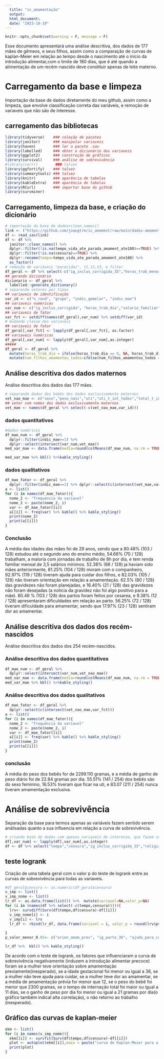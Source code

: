 ```yaml
---
  title: "ic_amamentação"
  output: 
  html_document:
  date: "2023-10-19"
---
```

  
```r
knitr::opts_chunk$set(warning = F, message = F)
```

Esse documento apresentará uma análise descritiva, dos dados de 177 mães de gêmeos, e seus filhos, assim como a comparação de curvas de kaplan-Meier em relação ao tempo desde o nascimento até o início da introdução alimentar,com o limite de 180 dias, que é até quando a alimentação de um recém-nascido deve constituir apenas de leite materno.

# Carregamento da base e limpeza 

Importação da base de dados diretamente do meu github, assim como a limpeza, que envolve classificação correta das variáveis, e remoção de variaveis que não são de interesse. 

## carregamento das bibliotecas

```r
library(tidyverse)    ### coleção de pacotes
library(janitor)      ### manipular variaveis
library(haven)        ### ler o pacote .sav    
library(labelled)     ### obter o dicionário das variaveis  
library(ggplot2)      ### construção de gráficos 
library(survival)     ### análise de sobrevivência
#library(corrr)        ### talvez
library(ggfortify)    ### talvez
library(summarytools) ### talvez
library(knitr)        ### aparência de tabelas
library(kableExtra)   ### aparência de tabelas
library(RCurl)        ### importar base do github
library(survminer)
```

## Carregamento, limpeza da base, e criação do dicionário

```r
# importação da base de dados+clean_names()
link <- ("https://github.com/joaogtrm/ic_amament/raw/main/dados-amamentacao.sav")
df <- read_sav(link) 
df <- df %>% 
  janitor::clean_names() %>%
  dplyr::filter(!is.na(tempo_vida_ate_parada_amament_ate180)==TRUE) %>% 
  dplyr::filter(!is.na(censura)==TRUE) %>% 
  dplyr::rename(tempo=tempo_vida_ate_parada_amament_ate180) %>% 
  as_factor()
# remoção de variáveis "parecidas", t1,t2,t3, e filter
df_geral <- df %>% select(-c("ig_inclus_corrigida_35","horas_trab_menor_igual7","horas_trab_menor_7","salario_familiar_cat","salario_familiar_2cat","idade_menor26","idade_menor_igual26","idade_faixa_et","dias_int_mae_pos_parto_menor_igual3","dias_int_mae_pos_parto_menor3","ig_parto_36","ig_parto_37","media_amament_prev_12","peso_nasc_2300","total_t_int_menor11","ganho_peso_por_dia_menor_igual21",c("t1_amamen_exclusiva_sn","t2_amamen_exclusiva_sn","t3_amamen_exclusiva_sn","t1_retorno_ao_trabalho","t2_retorno_trabalho","t3_retorno_trabalho","filter", "indic_t", "indic_tempo","indic_info_ganho_peso"))) 
## gerando dicionário
dicionario <- df_geral %>% 
  labelled::generate_dictionary()
# separando vetores por tipos 
## variaveis de identificação
var_id <- c("n_rand", "grupo", "indic_gemelar", "indic_mae")
## variaveis numéricas
var_num <- c("ig_inclus_corrigida", "horas_trab_dia","salario_familiar","idade","dias_int_mae_pos_parto","ig_parto","num_filhos_amamentou_todos","media_amament_prev_meses_todos","peso_nasc","uti_t_int_todos","total_t_int","ganho_peso_por_dia","tempo","censura")
## variaveis de fator
var_fct <- setdiff(names(df_geral),var_num) %>% setdiff(var_id)
# mudando classe das variaveis 
## variaveis de fator 
df_geral[,var_fct] <- lapply(df_geral[,var_fct], as.factor)
## variaveis numéricas
df_geral[,var_num] <- lapply(df_geral[,var_num],as.integer)
#####
df_geral <- df_geral %>% 
  mutate(horas_trab_dia = ifelse(horas_trab_dia == 0, NA, horas_trab_dia)) %>% 
  mutate(num_filhos_amamentou_todos=ifelse(num_filhos_amamentou_todos == 99997, NA, num_filhos_amamentou_todos))
```

## Análise descritiva dos dados maternos

Análise descritiva dos dados das 177 mães.

```r
# separando dados dos bebês dos dados exclusivamente maternos 
vet_nao_mae <- c("sexo","peso_nasc","uti","uti_t_int_todos","total_t_int","ganho_peso_por_dia","amamen_exclusiva_sn")
## vetor com nomes dos dados exclusivamente maternos
vet_mae <- names(df_geral %>% select(-c(vet_nao_mae,var_id)))
```

### dados quantitativos

```r
#dados numéricos
df_mae_num <- df_geral %>% 
  dplyr::filter(indic_mae==1) %>% 
  dplyr::select(intersect(var_num,vet_mae))
med_var_mae <- data.frame(media=round(colMeans(df_mae_num, na.rm = TRUE),3), `Desvio Padrão`=round(sqrt(apply(df_mae_num, 2, var, na.rm = TRUE)),3), mediana=apply(df_mae_num, 2, median, na.rm = TRUE))

med_var_mae %>% kbl() %>%kable_styling()
```

### dados qualitativos 

```r

df_mae_fator <- df_geral %>% 
  dplyr::filter(indic_mae==1) %>% dplyr::select(c(intersect(vet_mae,var_fct)))
a <- list()
for (i in names(df_mae_fator)){
  nome_2 <- "frequencia da variavel"
  nome_2 <- paste(nome_2, i)
  var <- df_mae_fator[[i]]
  a[[i]] <- freq(var) %>% kable() %>% kable_styling()
  print(nome_2)
  print(a[[i]])
}
```
### Conclusão
A média das idades das mães foi de 29 anos, sendo que a 80.48% (103 / 128) estudou até o segundo ano do ensino médio, 54.68% (70 / 128) trabalham, a maioria com jornadas de trabalho de 8h por dia, e tem renda familiar mensal de 3,5 salários mínimos. 52.38% (66 / 128) ja haviam sido mães anteriormente, 81.25% (104 / 128) moram com o companheiro, 92.97% (119 / 128) tiveram ajuda para cuidar dos filhos, e 82.03% (105 / 128) não tiveram orientação em relação a amamentação. 62.5% (80 / 128) das gravidezes não foram planejadas, e 16.40% (21 / 128) das gravidezes não foram desejadas (a notícia da gravidez não foi algo positivo para a mãe). 80.46 % (103 / 128) dos partos foram feitos por cesarea, e 9.38% (12 / 128) apresentaram dificuldades em relação ao parto. 56.25% (72 / 128) tiveram dificuldade para amamentar, sendo que 17.97% (23 / 128) sentiram dor ao amamentar.


## Análise descritiva dos dados dos recém-nascidos

Análise descritiva dos dados dos 254 recém-nascidos.

### Análise descritiva dos dados quantitativos

```r
df_mae_num <- df_geral %>% 
  dplyr::select(intersect(var_num,vet_nao_mae))
med_var_mae <- data.frame(media=round(colMeans(df_mae_num, na.rm = TRUE),3), `Desvio Padrão`=round(sqrt(apply(df_mae_num, 2, var, na.rm = TRUE)),3), mediana=apply(df_mae_num, 2, median, na.rm = TRUE))
med_var_mae %>% kbl() %>%kable_styling()
```

### Análise descritiva dos dados qualitativos

```r
df_mae_fator <- df_geral %>%
  dplyr::select(c(intersect(vet_nao_mae,var_fct)))
a <- list()
for (i in names(df_mae_fator)){
  nome_2 <- "frequencia da variavel"
  nome_2 <- paste(nome_2, i)
  var <- df_mae_fator[[i]]
  a[[i]] <- freq(var) %>% kable() %>% kable_styling()
  print(nome_2)
  print(a[[i]])
}
```

### conclusão

A média do peso dos bebês for de 2299.110 gramas, e a média de ganho de peso diário foi de 22.84 gramas por dia. 55.51% (141 / 254) dos bebês são do sexo feminino,  16.53% tiveram que ficar na uti, e 83.07 (211 / 254) nunca tiveram amamentação exclusiva.

# Análise de sobrevivência

Separação da base para termos apenas as variáveis fazem sentido serem análisadas quanto a sua influencia em relação a curva de sobrevivência.

```r
# criando base de dados com apenas variaveis de interesse, que fazem sentido influenciarem a introdução alimentar precoce 
df[,var_num] <- lapply(df[,var_num],as.integer)
df <- df %>% select("tempo","censura","ig_inclus_corrigida_35","religiao_sn","trabalha_sn","horas_trab_menor_igual7","salario_familiar_2cat","idade_menor26", "mora_com_compan","orien_amam_prev","gravid_plan","gravid_desej","complic_relac_parto","dias_int_mae_pos_parto_menor_igual3","ig_parto_36","ajuda_para_cuidar","dificuldade_para_amamentar", "dor_amamentar","media_amament_prev_12","sexo","peso_nasc_2300","uti", "total_t_int_menor11","ganho_peso_por_dia_menor_igual21","amament_prev_sn","retorno_trabalho")

```

## teste logrank

Criação de uma tabela geral com o valor p do teste de logrank entre as curvas de sobrevivência para todas as variaveis.

```r
#df_geral$censura <- as.numeric(df_geral$censura)
v_imp <- list()
v_imp_nome <- list()
lr_df <- as.data.frame(list()) %>%  mutate(variavel=NA,valor_p=NA)
for (i in (names(df %>% select(-c(tempo,censura))))){
  lrv<- survdiff(Surv(df$tempo,df$censura)~df[[i]])
  v_imp_nome[i] <- i
  v_imp[i] <- lrv
  lr_df <- rbind(lr_df, data.frame(variavel = i, valor_p = round(lrv$pvalue,3)))    
    
}
p_valor_menor_0.05<- c("orien_amam_prev", "ig_parto_36", "ajuda_para_cuidar", "dificuldade_para_amamentar", "dor_amamentar", "media_amament_prev_12", "peso_nasc_2300", "total_t_int_menor11", "ganho_peso_por_dia_menor_igual21", "retorno_trabalho")

lr_df %>%  kbl() %>% kable_styling()
```
De acordo com o teste de logrank, os fatores que influenciaram a curva de sobrevivência negativamente (induzem a introdução alimentar precoce) foram se a mulher teve orientação sobre amamentação previamente(inesperado), se a idade gestacional foi menor ou igual a 36, se a mulher não teve ajuda para cuidar, se a mulher teve dor ao amamentar, se a média de amamentação prévia for menor que 12, se o peso do bebê foi menor que 2300 gramas, se o tempo de internação total foi maior ou igual a 11 dias, se o ganho de peso por dia foi menor ou igual a 21 gramas por dia(o gráfico também indical alta correlação), o não retorno ao trabalho (inesperado).

## Gráfico das curvas de kaplan-meier 

```r
ekm <- list()
for (i in names(v_imp_nome)){
  ekm[[i]] <- survfit(Surv(df$tempo,df$censura)~df[[i]])
  plot <- autoplot(ekm[[i]],main = paste("curva de Kaplan-Meier para a variavel ",i),surv.connect=F)
  print(plot)
}
```


